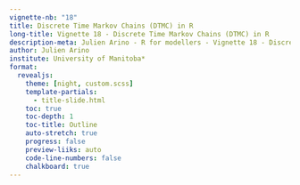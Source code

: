 ---
vignette-nb: "18"
title: Discrete Time Markov Chains (DTMC) in R
long-title: Vignette 18 - Discrete Time Markov Chains (DTMC) in R
description-meta: Julien Arino - R for modellers - Vignette 18 - Discrete Time Markov Chains (DTMC) in R
author: Julien Arino
institute: University of Manitoba*
format: 
  revealjs:
    theme: [night, custom.scss]    
    template-partials:
      - title-slide.html
    toc: true
    toc-depth: 1
    toc-title: Outline
    auto-stretch: true
    progress: false
    preview-liiks: auto
    code-line-numbers: false
    chalkboard: true
---

